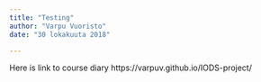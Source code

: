 ```yaml
---
title: "Testing"
author: "Varpu Vuoristo"
date: "30 lokakuuta 2018"

---
```


Here is link to course diary
https://varpuv.github.io/IODS-project/